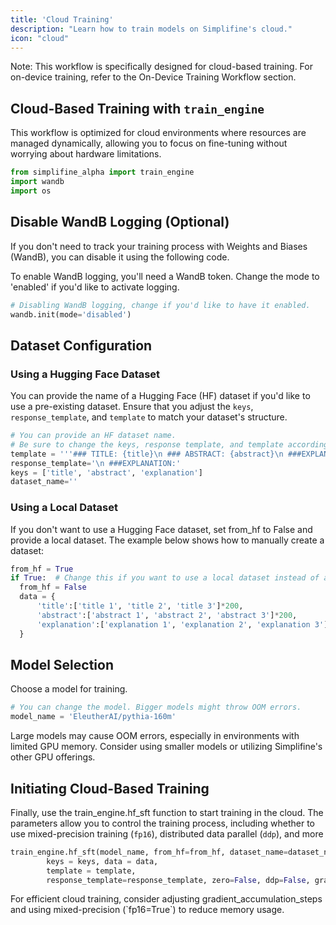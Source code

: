 ```yaml
---
title: 'Cloud Training'
description: "Learn how to train models on Simplifine's cloud."
icon: "cloud"
---
```


<Note>
Note: This workflow is specifically designed for cloud-based training. For on-device training, refer to the On-Device Training Workflow section.
</Note>

## Cloud-Based Training with `train_engine`

This workflow is optimized for cloud environments where resources are managed dynamically, allowing you to focus on fine-tuning without worrying about hardware limitations.

```python
from simplifine_alpha import train_engine
import wandb
import os
```

## Disable WandB Logging (Optional)
If you don't need to track your training process with Weights and Biases (WandB), you can disable it using the following code.

<Note>
To enable WandB logging, you'll need a WandB token. Change the mode to 'enabled' if you'd like to activate logging.
</Note>

``` python
# Disabling WandB logging, change if you'd like to have it enabled.
wandb.init(mode='disabled')
```

## Dataset Configuration
### Using a Hugging Face Dataset
You can provide the name of a Hugging Face (HF) dataset if you'd like to use a pre-existing dataset. Ensure that you adjust the `keys`, `response_template`, and `template` to match your dataset's structure.

```python
# You can provide an HF dataset name.
# Be sure to change the keys, response template, and template accordingly.
template = '''### TITLE: {title}\n ### ABSTRACT: {abstract}\n ###EXPLANATION: {explanation}'''
response_template='\n ###EXPLANATION:'
keys = ['title', 'abstract', 'explanation']
dataset_name=''
```

### Using a Local Dataset
If you don't want to use a Hugging Face dataset, set from_hf to False and provide a local dataset. The example below shows how to manually create a dataset:

``` python
from_hf = True
if True:  # Change this if you want to use a local dataset instead of a Hugging Face dataset.
  from_hf = False
  data = {
      'title':['title 1', 'title 2', 'title 3']*200,
      'abstract':['abstract 1', 'abstract 2', 'abstract 3']*200,
      'explanation':['explanation 1', 'explanation 2', 'explanation 3']*200
  }
```

## Model Selection
Choose a model for training. 
``` python
# You can change the model. Bigger models might throw OOM errors.
model_name = 'EleutherAI/pythia-160m'
```
<Warning>
Large models may cause OOM errors, especially in environments with limited GPU memory. Consider using smaller models or utilizing Simplifine's other GPU offerings.
</Warning>

## Initiating Cloud-Based Training
Finally, use the train_engine.hf_sft function to start training in the cloud. The parameters allow you to control the training process, including whether to use mixed-precision training (`fp16`), distributed data parallel (`ddp`), and more

``` python
train_engine.hf_sft(model_name, from_hf=from_hf, dataset_name=dataset_name,
        keys = keys, data = data,
        template = template,
        response_template=response_template, zero=False, ddp=False, gradient_accumulation_steps=4, fp16=True, max_seq_length=2048)
```
<Tip>
  For efficient cloud training, consider adjusting gradient_accumulation_steps and using mixed-precision (`fp16=True`) to reduce memory usage.
</Tip>
